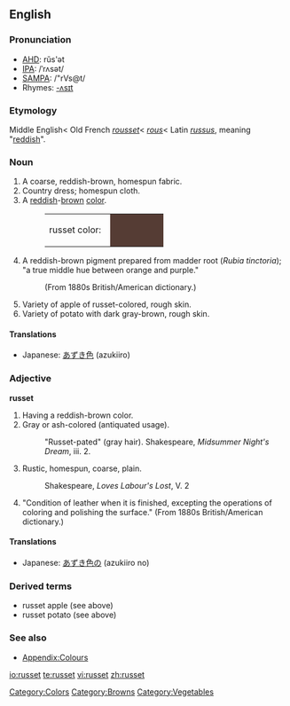 ==English==

===Pronunciation===
*[[w:AHD|AHD]]: rŭs'ət
*[[w:IPA|IPA]]: /ˈrʌsət/
*[[w:SAMPA|SAMPA]]: /"rVs@t/
*Rhymes: [[Rhymes:English:-ʌsɪt|-ʌsɪt]]

===Etymology===
Middle English< Old French ''[[rousset]]''< ''[[rous]]''< Latin ''[[russus]]'', meaning "[[red]]dish".

===Noun===
{{en-noun|s|-}}

# A coarse, reddish-brown, homespun fabric.
# Country dress; homespun cloth.
# A [[red]]dish-[[brown]] [[color]].
#:<table><tr><td>russet color: &nbsp;</td><td bgcolor="#553C34" width="80">&nbsp; </td></tr></table>
# A reddish-brown pigment prepared from madder root (''Rubia tinctoria''); "a true middle hue between orange and purple."
#:(From 1880s British/American dictionary.)
# Variety of apple of russet-colored, rough skin.
# Variety of potato with dark gray-brown, rough skin.

====Translations====
{{trans-top|fabric}}
{{trans-mid}}
{{trans-bottom}}

{{trans-top|color}}
*Japanese: [[あずき色]] (azukiiro)
{{trans-mid}}
{{trans-bottom}}

{{trans-top|potato}}
{{trans-mid}}
{{trans-bottom}}

===Adjective===
'''russet'''

# Having a reddish-brown color.
# Gray or ash-colored (antiquated usage).
#:"Russet-pated" (gray hair).  Shakespeare, ''Midsummer Night's Dream'', iii. 2.
# Rustic, homespun, coarse, plain.
#:Shakespeare, ''Loves Labour's Lost'', V. 2
# "Condition of leather when it is finished, excepting the operations of coloring and polishing the surface." (From 1880s British/American dictionary.)

====Translations====
{{trans-top|color}}
*Japanese: [[あずき色]]の (azukiiro no)
{{trans-mid}}
{{trans-bottom}}

===Derived terms===
*russet apple (see above)
*russet potato (see above)

===See also===
*[[Wiktionary_Appendix:Colours|Appendix:Colours]]

[[Category:Colors]]
[[Category:Browns]]
[[Category:Vegetables]]

[[io:russet]]
[[te:russet]]
[[vi:russet]]
[[zh:russet]]
